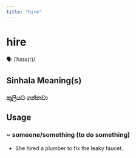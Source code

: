```yaml
---
title: "hire"
---
```


# hire

🗣️ /ˈhaɪə(r)/

## Sinhala Meaning(s)

### කුලියට ගන්නවා

## Usage

### ~ someone/something (to do something)

- She hired a plumber to fix the leaky faucet.

